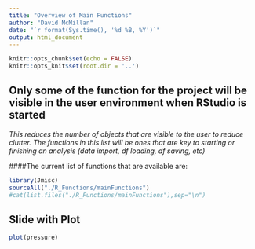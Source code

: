 ```yaml
---
title: "Overview of Main Functions"
author: "David McMillan"
date: "`r format(Sys.time(), '%d %B, %Y')`"
output: html_document
---
```


```r
knitr::opts_chunk$set(echo = FALSE)
knitr::opts_knit$set(root.dir = '..')
```

## Only some of the function for the project will be visible in the user environment when RStudio is started

*This reduces the number of objects that are visible to the user to reduce clutter.*
*The functions in this list will be ones that are key to starting or finishing an analysis (data import, df loading, df saving, etc)*

####The current list of functions that are available are:

```r
library(Jmisc)
sourceAll("./R_Functions/mainFunctions")
#cat(list.files("./R_Functions/mainFunctions"),sep="\n")
```

## Slide with Plot

```r
plot(pressure)
```

